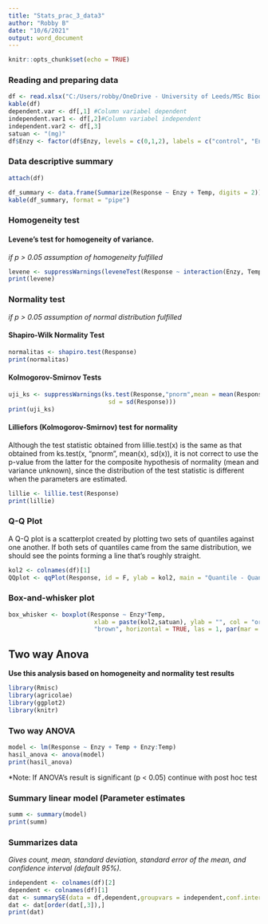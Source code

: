 ```yaml
---
title: "Stats_prac_3_data3"
author: "Robby B"
date: "10/6/2021"
output: word_document
---
```


```r
knitr::opts_chunk$set(echo = TRUE)
```

### **Reading and preparing data**
```r
df <- read.xlsx("C:/Users/robby/OneDrive - University of Leeds/MSc Biodiversity and Conservation/BIodiv and Cons skills/Class 4/f1.xlsx")
kable(df)
dependent.var <- df[,1] #Column variabel dependent
independent.var1 <- df[,2]#Column variabel independent
independent.var2 <- df[,3]
satuan <- "(mg)"
df$Enzy <- factor(df$Enzy, levels = c(0,1,2), labels = c("control", "Enzyme1", "Enzyme2"))
```

### **Data descriptive summary**
```r
attach(df)
```

```r
df_summary <- data.frame(Summarize(Response ~ Enzy + Temp, digits = 2))
kable(df_summary, format = "pipe")
```

### **Homogeneity test**

#### Levene's test for homogeneity of variance.
*if p > 0.05 assumption of homogeneity fulfilled*
```r
levene <- suppressWarnings(leveneTest(Response ~ interaction(Enzy, Temp), data = df))
print(levene)
```

### **Normality test**
*if p > 0.05 assumption of normal distribution fulfilled*

#### Shapiro-Wilk Normality Test
```r
normalitas <- shapiro.test(Response)
print(normalitas)
```

#### Kolmogorov-Smirnov Tests
```r
uji_ks <- suppressWarnings(ks.test(Response,"pnorm",mean = mean(Response), 
                            sd = sd(Response)))
print(uji_ks)
```

#### Lilliefors (Kolmogorov-Smirnov) test for normality
Although the test statistic obtained from lillie.test(x) is the same as that obtained from ks.test(x, "pnorm", mean(x), sd(x)), it is not correct to use the p-value from the latter for the composite hypothesis of normality (mean and variance unknown), since the distribution of the test statistic is different when the parameters are estimated.

```r
lillie <- lillie.test(Response)
print(lillie)
```

### **Q-Q Plot**
A Q-Q plot is a scatterplot created by plotting two sets of quantiles against one another. If both sets of quantiles came from the same distribution, we should see the points forming a line that’s roughly straight.
```r
kol2 <- colnames(df)[1]
QQplot <- qqPlot(Response, id = F, ylab = kol2, main = "Quantile - Quantile Plot")
```

### **Box-and-whisker plot**
```r
box_whisker <- boxplot(Response ~ Enzy*Temp, 
                        xlab = paste(kol2,satuan), ylab = "", col = "orange", border = 
                        "brown", horizontal = TRUE, las = 1, par(mar = c(5,12,1,1), font.axis=2, font.lab=2))
```

## Two way Anova

**Use this analysis based on homogeneity and normality test results**

```r
library(Rmisc)
library(agricolae)
library(ggplot2)
library(knitr)
```


### **Two way ANOVA**
```r
model <- lm(Response ~ Enzy + Temp + Enzy:Temp)
hasil_anova <- anova(model)
print(hasil_anova)
```

*Note: If ANOVA's result is significant (p < 0.05) continue with post hoc test

### **Summary linear model (Parameter estimates**
```r
summ <- summary(model)
print(summ)
```



### **Summarizes data**
*Gives count, mean, standard deviation, standard error of the mean, and confidence interval (default 95%).*
```r
independent <- colnames(df)[2]
dependent <- colnames(df)[1]
dat <- summarySE(data = df,dependent,groupvars = independent,conf.interval = 0.95)
dat <- dat[order(dat[,3]),]
print(dat)
```

